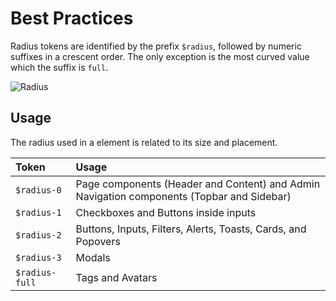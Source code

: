 # Best Practices

Radius tokens are identified by the prefix `$radius`, followed by numeric suffixes in a crescent order. The only exception is the most curved value which the suffix is `full`.

![Radius](/assets/radius.png)

## Usage

The radius used in a element is related to its size and placement.

| Token          | Usage                                                                                     |
| :------------- | :---------------------------------------------------------------------------------------- |
| `$radius-0`    | Page components (Header and Content) and Admin Navigation components (Topbar and Sidebar) |
| `$radius-1`    | Checkboxes and Buttons inside inputs                                                      |
| `$radius-2`    | Buttons, Inputs, Filters, Alerts, Toasts, Cards, and Popovers                             |
| `$radius-3`    | Modals                                                                                    |
| `$radius-full` | Tags and Avatars                                                                          |
